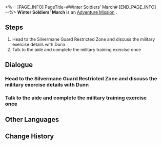 <%-- [PAGE_INFO]
PageTitle=#Winter Soldiers' March#
[END_PAGE_INFO] --%>
{{Stub|Dialogue, characters, and location(s)}}
{{Mission Infobox
|id            = 4081311
|title         = 
|image         = Mission Winter Soldiers' March.png
|type          = Adventure
|event_name    = 
|chapter       = 
|requirements  = [[Trailblaze Mission]] ''[[The Return]]'' completed
|summary       = <!--official mission summary from Fate's Atlas-->
|characters    = <!--characters that appear in this mission-->
|startLocation = <!--location as it intially appears on the mission screen-->
|world         = <!--i.e. Penacony-->
|area          = <!--i.e. A Child's Dream-->
|prev          = 
|next          = 
|exp           = 
|credits       = 
|stellarJade   = 
|other         = 
}}
'''Winter Soldiers' March''' is an [[Adventure Mission]]<!--in [world]-->.

==Steps==
# Head to the Silvermane Guard Restricted Zone and discuss the military exercise details with Dunn
# Talk to the aide and complete the military training exercise once

<!--
==Gameplay Notes==

--><!--
==Trial Character==

-->
==Dialogue==
{{Stub Dialogue}}
===Head to the Silvermane Guard Restricted Zone and discuss the military exercise details with Dunn===
{{Mission Description|type=adventure|location=<!--to be added-->|Dunn sent you a message, hoping you will be the main drillmaster for the military exercise in the Silvermane Guard Restricted Zone.<br />With the commanding officer's approval, you feel you should attend this exercise.}}
{{Dialogue Start}}
:{{tx}}
{{Dialogue End}}

===Talk to the aide and complete the military training exercise once===
{{Mission Description|type=adventure|location=<!--to be added-->|update|Dunn sent you a message, hoping you will be the main drillmaster for the military exercise in the Silvermane Guard Restricted Zone.<br />Talk to the aide and begin the first round of the military exercise, and complete the challenge meticulously designed by the Guards.}}
{{Dialogue Start}}
:{{tx}}
{{Dialogue End}}

==Other Languages==
{{Other Languages
|en   = Winter Soldiers' March
|zhs  = 冬兵进行曲
|zht  = 冬兵進行曲
|ja   = 冬兵進行曲
|ko   = 겨울 병사 행진곡
|es   = Marcha de los soldados invernales
|fr   = Marche des soldats de l'hiver
|ru   = Марш зимних солдат
|th   = ลำนำทหารเหมันต์
|vi   = Khúc Quân Hành Băng Giá
|de   = Marsch der Wintersoldaten
|id   = Mars Tentara Musim Dingin
|pt   = Marcha dos Soldados Invernais
}}

==Change History==
{{Change History|1.0}}
